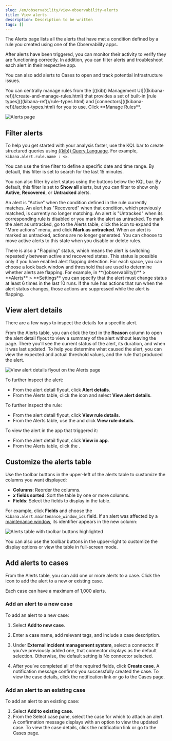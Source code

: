 ```yaml
---
slug: /en/observability/view-observability-alerts
title: View alerts
description: Description to be written
tags: []
---
```


<div id="view-observability-alerts"></div>

The Alerts page lists all the alerts that have met a condition defined by a rule you created using
one of the Observability apps.

After alerts have been triggered, you can monitor their activity to verify they are functioning correctly.
In addition, you can filter alerts and troubleshoot each alert in their respective app.

You can also add alerts to <DocLink slug="/en/observability/create-cases">Cases</DocLink> to open and track potential infrastructure issues.

<DocCallOut title="Note">
You can centrally manage rules from the
[((kib)) Management UI](((kibana-ref))/create-and-manage-rules.html) that provides a
set of built-in [rule types](((kibana-ref))/rule-types.html) and
[connectors](((kibana-ref))/action-types.html) for you to use. Click **Manage Rules**.
</DocCallOut>

![Alerts page](images/alerts-page.png)

<div id="filter-observability-alerts"></div>

## Filter alerts

To help you get started with your analysis faster, use the KQL bar to create structured queries using
[((kib)) Query Language](((kibana-ref))/kuery-query.html). For example, `kibana.alert.rule.name : <>`.

You can use the time filter to define a specific date and time range. By default, this filter is set to search
for the last 15 minutes.

You can also filter by alert status using the buttons below the KQL bar.
By default, this filter is set to **Show all** alerts, but you can filter to show only **Active**, **Recovered**, or **Untracked** alerts.

An alert is "Active" when the condition defined in the rule currently matches.
An alert has "Recovered" when that condition, which previously matched, is currently no longer matching.
An alert is "Untracked" when its corresponding rule is disabled or you mark the alert as untracked.
To mark the alert as untracked, go to the Alerts table, click the <DocIcon type="boxesHorizontal" title="horizontal boxes icon" /> icon to expand the "More actions" menu, and click **Mark as untracked**.
When an alert is marked as untracked, actions are no longer generated.
You can choose to move active alerts to this state when you disable or delete rules.

<DocCallOut title="Note">
There is also a "Flapping" status, which means the alert is switching repeatedly between active and recovered states.
This status is possible only if you have enabled alert flapping detection.
For each space, you can choose a look back window and threshold that are used to determine whether alerts are flapping. For example, in **((observability))** > **Alerts** > **Settings** you can specify that the alert must change status at least 6 times in the last 10 runs. If the rule has actions that run when the alert status changes, those actions are suppressed while the alert is flapping.
</DocCallOut>

<div id="view--alert-details"></div>

## View alert details

There are a few ways to inspect the details for a specific alert.

From the Alerts table, you can click the text in the **Reason** column to open the alert detail flyout to view a summary of the alert without leaving the page.
There you'll see the current status of the alert, its duration, and when it was last updated.
To help you determine what caused the alert, you can view the expected and actual threshold values, and the rule that produced the alert.

![View alert details flyout on the Alerts page](images/view-alert-details.png)

To further inspect the alert:

* From the alert detail flyout, click **Alert details**.
* From the Alerts table, click the <DocIcon type="boxesHorizontal" title="horizontal boxes icon" /> icon and select **View alert details**.

To further inspect the rule:

* From the alert detail flyout, click **View rule details**.
* From the Alerts table, use the <DocIcon type="boxesHorizontal" title="More actions" /> and click **View rule details**.

To view the alert in the app that triggered it:

* From the alert detail flyout, click **View in app**.
* From the Alerts table, click the <DocIcon type="eye" title="View in app" />.

<div id="customize-observability-alerts-table"></div>

## Customize the alerts table

Use the toolbar buttons in the upper-left of the alerts table to customize the columns you want displayed:

* **Columns**: Reorder the columns.
* **_x_ fields sorted**: Sort the table by one or more columns.
* **Fields**: Select the fields to display in the table.

For example, click **Fields** and choose the `kibana.alert.maintenance_window_ids` field.
If an alert was affected by a [maintenance window](((kibana-ref))/maintenance-windows.html), its identifier appears in the new column:

![Alerts table with toolbar buttons highlighted](images/alert-table-toolbar-buttons.png)

You can also use the toolbar buttons in the upper-right to customize the display options or view the table in full-screen mode.

<div id="cases-observability-alerts"></div>

## Add alerts to cases

From the Alerts table, you can add one or more alerts to a case. Click the <DocIcon type="boxesHorizontal" title="More actions" /> icon
to add the alert to a new or existing case.

<DocCallOut title="Note">
Each case can have a maximum of 1,000 alerts.
</DocCallOut>

<div id="new-case-observability-alerts"></div>

### Add an alert to a new case

To add an alert to a new case:

1. Select **Add to new case**.
1. Enter a case name, add relevant tags, and include a case description.
1. Under **External incident management system**, select a connector. If you’ve previously added one, that connector
    displays as the default selection. Otherwise, the default setting is No connector selected.

1. After you’ve completed all of the required fields, click **Create case**. A notification message confirms you successfully
    created the case. To view the case details, click the notification link or go to the <DocLink slug="/en/observability/create-cases">Cases</DocLink> page.

<div id="existing-case-observability-alerts"></div>

### Add an alert to an existing case

To add an alert to an existing case:

1. Select **Add to existing case**.
1. From the Select case pane, select the case for which to attach an alert. A confirmation message displays
    with an option to view the updated case. To view the case details, click the notification link or go to the <DocLink slug="/en/observability/create-cases">Cases</DocLink> page.

